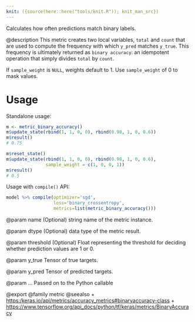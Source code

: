 ```yaml
---
knit: ({source(here::here("tools/knit.R")); knit_man_src})
---
```

Calculates how often predictions match binary labels.

@description
This metric creates two local variables, `total` and `count` that are used
to compute the frequency with which `y_pred` matches `y_true`. This
frequency is ultimately returned as `binary accuracy`: an idempotent
operation that simply divides `total` by `count`.

If `sample_weight` is `NULL`, weights default to 1.
Use `sample_weight` of 0 to mask values.

# Usage
Standalone usage:

```r
m <- metric_binary_accuracy()
m$update_state(rbind(1, 1, 0, 0), rbind(0.98, 1, 0, 0.6))
m$result()
# 0.75
```

```r
m$reset_state()
m$update_state(rbind(1, 1, 0, 0), rbind(0.98, 1, 0, 0.6),
               sample_weight = c(1, 0, 0, 1))
m$result()
# 0.5
```

Usage with `compile()` API:

```r
model %>% compile(optimizer='sgd',
                  loss='binary_crossentropy',
                  metrics=list(metric_binary_accuracy()))
```

@param name
(Optional) string name of the metric instance.

@param dtype
(Optional) data type of the metric result.

@param threshold
(Optional) Float representing the threshold for deciding
whether prediction values are 1 or 0.

@param y_true
Tensor of true targets.

@param y_pred
Tensor of predicted targets.

@param ...
Passed on to the Python callable

@export
@family metric
@seealso
+ <https:/keras.io/api/metrics/accuracy_metrics#binaryaccuracy-class>
+ <https://www.tensorflow.org/api_docs/python/tf/keras/metrics/BinaryAccuracy>

